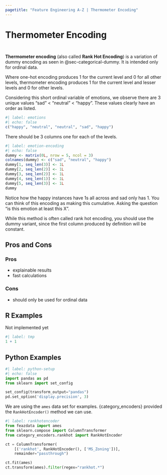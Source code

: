 ```yaml
---
pagetitle: "Feature Engineering A-Z | Thermometer Encoding"
---
```


# Thermometer Encoding {#sec-categorical-thermometer}

::: {style="visibility: hidden; height: 0px;"}
## Thermometer Encoding
:::

**Thermometer encoding** (also called **Rank Hot Encoding**) is a variation of dummy encoding as seen in @sec-categorical-dummy. It is intended only for ordinal data.

Where one-hot encoding produces 1 for the current level and 0 for all other levels, thermometer encoding produces 1 for the current level and lesser levels and 0 for other levels.

Considering this short ordinal variable of emotions, we observe there are 3 unique values "sad" < "neutral" < "happy". These values clearly have an order as listed.

```r
#| label: emotions
#| echo: false
c("happy", "neutral", "neutral", "sad", "happy")
```

There should be 3 columns one for each of the levels. 

```r
#| label: emotion-encoding
#| echo: false
dummy <- matrix(0L, nrow = 5, ncol = 3)
colnames(dummy) <- c("sad", "neutral", "happy")
dummy[1, seq_len(3)] <- 1L
dummy[2, seq_len(2)] <- 1L
dummy[3, seq_len(2)] <- 1L
dummy[4, seq_len(1)] <- 1L
dummy[5, seq_len(3)] <- 1L
dummy
```

Notice how the happy instances have 1s all across and sad only has 1. You can think of this encoding as making this cumulative. Asking the question "is this emotion at least this X". 

While this method is often called rank hot encoding, you should use the dummy variant, since the first column produced by definition will be constant. 

## Pros and Cons

### Pros

- explainable results
- fast calculations

### Cons

- should only be used for ordinal data

## R Examples

Not implemented yet

```r
#| label: tmp
1 + 1
```

## Python Examples

```python
#| label: python-setup
#| echo: false
import pandas as pd
from sklearn import set_config

set_config(transform_output="pandas")
pd.set_option('display.precision', 3)
```

We are using the `ames` data set for examples.
{category_encoders} provided the `RankHotEncoder()` method we can use.

```python
#| label: rankhotencoder
from feazdata import ames
from sklearn.compose import ColumnTransformer
from category_encoders.rankhot import RankHotEncoder

ct = ColumnTransformer(
    [('rankhot', RankHotEncoder(), ['MS_Zoning'])], 
    remainder="passthrough")

ct.fit(ames)
ct.transform(ames).filter(regex="rankhot.*")
```
